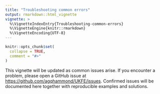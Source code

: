 ```yaml
---
title: "Troubleshooting common errors"
output: rmarkdown::html_vignette
vignette: >
  %\VignetteIndexEntry{Troubleshooting-common-errors}
  %\VignetteEngine{knitr::rmarkdown}
  %\VignetteEncoding{UTF-8}
---
```


```r
knitr::opts_chunk$set(
  collapse = TRUE,
  comment = "#>"
)
```

This vignette will be updated as common issues arise.
If you encounter a problem, please open a GitHub issue at <https://github.com/agqhammond/UKFE/issues>.
Confirmed issues will be documented here together with reproducible examples and solutions.
